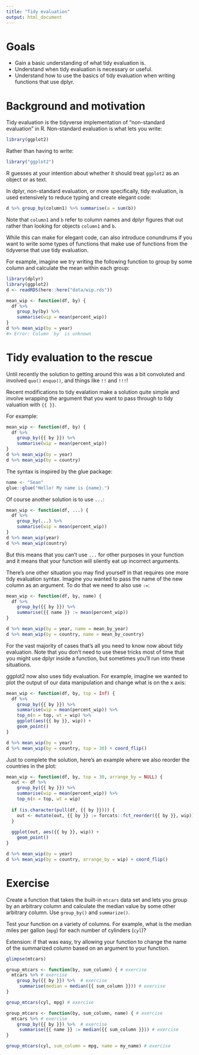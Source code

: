 ```yaml
---
title: "Tidy evaluation"
output: html_document
---
```


# Goals

- Gain a basic understanding of what tidy evaluation is.
- Understand when tidy evaluation is necessary or useful.
- Understand how to use the basics of tidy evaluation when writing functions that use dplyr.

# Background and motivation

Tidy evaluation is the tidyverse implementation of "non-standard evaluation" in R. Non-standard evaluation is what lets you write:

```r
library(ggplot2)
```

Rather than having to write:

```r
library("ggplot2")
```

R guesses at your intention about whether it should treat `ggplot2` as an object or as text.

In dplyr, non-standard evaluation, or more specifically, tidy evaluation, is used extensively to reduce typing and create elegant code:

```r
d %>% group_by(column1) %>% summarise(a = sum(b))
```

Note that `column1` and `b` refer to column names and dplyr figures that out rather than looking for objects `column1` and `b`.

While this can make for elegant code, can also introduce conundrums if you want to write some types of functions that make use of functions from the tidyverse that use tidy evaluation.

For example, imagine we try writing the following function to group by some column and calculate the mean within each group:

```r
library(dplyr)
library(ggplot2)
d <- readRDS(here::here("data/wip.rds"))

mean_wip <- function(df, by) {
  df %>% 
    group_by(by) %>% 
    summarise(wip = mean(percent_wip))
}
d %>% mean_wip(by = year)
#> Error: Column `by` is unknown
```

# Tidy evaluation to the rescue

Until recently the solution to getting around this was a bit convoluted and involved `quo()` `enquo()`, and things like `!!` and `!!!`!

Recent modifications to tidy evalation make a solution quite simple and involve wrapping the argument that you want to pass through to tidy valuation with `{{ }}`.

For example:

```r
mean_wip <- function(df, by) {
  df %>% 
    group_by({{ by }}) %>% 
    summarise(wip = mean(percent_wip))
}
d %>% mean_wip(by = year)
d %>% mean_wip(by = country)
```

The syntax is inspired by the glue package:

```r
name <- "Sean"
glue::glue("Hello! My name is {name}.")
```

Of course another solution is to use `...`:

```r
mean_wip <- function(df, ...) {
  df %>% 
    group_by(...) %>% 
    summarise(wip = mean(percent_wip))
}
d %>% mean_wip(year)
d %>% mean_wip(country)
```

But this means that you can't use `...` for other purposes in your function and it means that your function will silently eat up incorrect arguments.

There's one other situation you may find yourself in that requires one more tidy evaluation syntax. Imagine you wanted to pass the name of the new column as an argument. To do that we need to also use `:=`: 

```r
mean_wip <- function(df, by, name) {
  df %>% 
    group_by({{ by }}) %>% 
    summarise({{ name }} := mean(percent_wip))
}

d %>% mean_wip(by = year, name = mean_by_year)
d %>% mean_wip(by = country, name = mean_by_country)
```

For the vast majority of cases that's all you need to know now about tidy evaluation. Note that you don't need to use these tricks most of time that you might use dplyr inside a function, but sometimes you'll run into these situations.

ggplot2 now also uses tidy evaluation. For example, imagine we wanted to plot the output of our data manipulation and change what is on the x axis:

```r
mean_wip <- function(df, by, top = Inf) {
  df %>% 
    group_by({{ by }}) %>% 
    summarise(wip = mean(percent_wip)) %>%
    top_n(n = top, wt = wip) %>%
    ggplot(aes({{ by }}, wip)) + 
    geom_point()
}

d %>% mean_wip(by = year)
d %>% mean_wip(by = country, top = 30) + coord_flip()
```

Just to complete the solution, here's an example where we also reorder the countries in the plot:

```r
mean_wip <- function(df, by, top = 30, arrange_by = NULL) {
  out <- df %>% 
    group_by({{ by }}) %>% 
    summarise(wip = mean(percent_wip)) %>%
    top_n(n = top, wt = wip)
  
  if (is.character(pull(df, {{ by }}))) {
    out <- mutate(out, {{ by }} := forcats::fct_reorder({{ by }}, wip))
  }
  
  ggplot(out, aes({{ by }}, wip)) +
    geom_point()
}

d %>% mean_wip(by = year)
d %>% mean_wip(by = country, arrange_by = wip) + coord_flip()
```

# Exercise

Create a function that takes the built-in `mtcars` data set and lets you group by an arbitrary column and calculate the median value by some other arbitrary column. Use `group_by()` and `summarize()`.

Test your function on a variety of columns. For example, what is the median miles per gallon (`mpg`) for each number of cylinders (`cyl`)?

Extension: if that was easy, try allowing your function to change the name of the summarized column based on an argument to your function.

```r
glimpse(mtcars)
```

```r
group_mtcars <- function(by, sum_column) { # exercise
  mtcars %>% # exercise
    group_by({{ by }}) %>%  # exercise
     summarise(median = median({{ sum_column }})) # exercise
}

group_mtcars(cyl, mpg) # exercise

group_mtcars <- function(by, sum_column, name) { # exercise
  mtcars %>% # exercise
    group_by({{ by }}) %>%  # exercise
     summarise({{ name }} := median({{ sum_column }})) # exercise
}

group_mtcars(cyl, sum_column = mpg, name = my_name) # exercise
```
